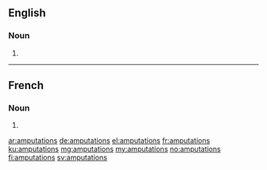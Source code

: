 ==English==

===Noun===
{{head|en|noun plural form}}

# {{plural of|amputation|lang=en}}

----

==French==

===Noun===
{{head|fr|noun plural form|g=f}}

# {{plural of|amputation|lang=fr}}

[[ar:amputations]]
[[de:amputations]]
[[el:amputations]]
[[fr:amputations]]
[[ku:amputations]]
[[mg:amputations]]
[[my:amputations]]
[[no:amputations]]
[[fi:amputations]]
[[sv:amputations]]